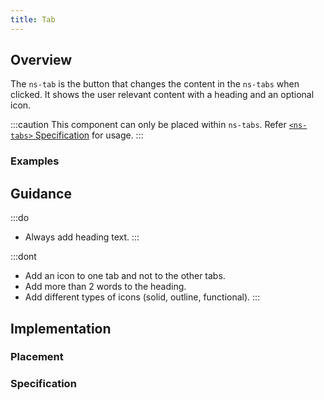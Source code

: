 ```yaml
---
title: Tab
---
```




## Overview

<CompDetails name={componentName} />

The `ns-tab` is the button that changes the content in the `ns-tabs` when clicked. It shows the user relevant content with a heading and an optional icon.

:::caution
This component can only be placed within `ns-tabs`. Refer [`<ns-tabs>` Specification](/components/ns-tabs#specification-slots) for usage.
:::

### Examples

<Tabs>
  <TabItem label="Standard">
    <ExampleViewer type="standard" />
  </TabItem>
  <TabItem label="Icon">
    <ExampleViewer type="with-icon" />
  </TabItem>
</Tabs>

## Guidance

:::do
- Always add heading text.
:::

:::dont
- Add an icon to one tab and not to the other tabs.
- Add more than 2 words to the heading.
- Add different types of icons (solid, outline, functional).
:::

## Implementation

### Placement

<Placement name={componentName} />

### Specification

<Specification name={componentName} />

